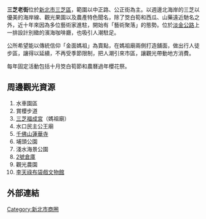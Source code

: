 '''三芝老街'''位於[[新北市|新北市]][[三芝區|三芝區]]，範圍以中正路、公正街為主。以週邊北海岸的三芝以優美的海岸線、觀光果園以及農產特色聞名，除了筊白筍和西瓜、山藥遠近馳名之外，近十年來因為多位藝術家進駐，開始有「藝術聚落」的態勢。位於[[淡金公路|淡金公路]]上一排設計別緻的濱海咖啡廳，也吸引人潮駐足。

公所希望能以傳統信仰「金面媽祖」為賣點，在媽祖廟兩側打造舖面，做出行人徒步區，讓得以延續，不再受季節限制，把人潮引來市區，讓觀光帶動地方消費。

每年固定活動包括十月筊白筍節和農曆過年櫻花祭。

==周邊觀光資源==
#水車園區
#賞櫻步道
#[[三芝福成宮|三芝福成宮]]（媽祖廟）
#水口民主公王廟
#[[千佛山蓮華寺|千佛山蓮華寺]]
#埔頭公園
#淺水海景公園
#[[2號倉庫|2號倉庫]]
#觀光農園
#[[李天祿布袋戲文物館|李天祿布袋戲文物館]]

==外部連結==

{{台灣小作品}}
{{臺灣老街}}
{{新北市商圈}}

[[Category:新北市商圈|Category:新北市商圈]]